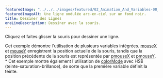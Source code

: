 ---
featuredImage: "../../../images/featured/02_Animation_And_Variables-00_Drawing_Lines-thumbnail.png"
featuredImageAlt: Une ligne ondulée arc-en-ciel sur un fond noir.
title: Dessiner des Lignes
oneLineDescription: Dessiner avec la souris.
---

Cliquez et faites glisser la souris pour dessiner une ligne.

Cet exemple démontre l'utilisation de plusieurs variables intégrées.
<a href="https://p5js.org/reference/p5/mouseX">mouseX</a>
et
<a href="https://p5js.org/reference/p5/mouseY">mouseY</a>
enregistrent la position actuelle de la souris, tandis que la
position précédente de la souris est représentée par
<a href="https://p5js.org/reference/p5/pmouseX">pmouseX</a>
et
<a href="https://p5js.org/reference/p5/pmouseY">pmouseY</a>.
 *
Cet exemple montre également l'utilisation de
<a href="https://p5js.org/reference/p5/colorMode">colorMode</a> avec HSB
(teinte-saturation-brillance), de sorte que la première variable définit la teinte.
